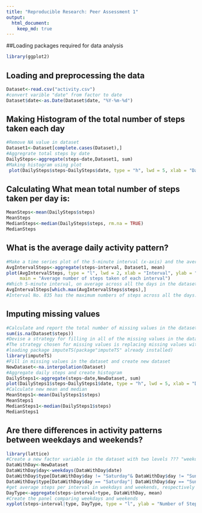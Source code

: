 ---
title: "Reproducible Research: Peer Assessment 1"
output: 
  html_document:
    keep_md: true
---
##Loading packages required for data analysis
```{r}
library(ggplot2)
```

## Loading and preprocessing the data
```{r}
Dataset<-read.csv("activity.csv")
#convert varible "date" from factor to date
Dataset$date<-as.Date(Dataset$date, "%Y-%m-%d")
```
## Making Histogram of the total number of steps taken each day
```{r}
#Remove NA value in dataset
Dataset1<-Dataset[complete.cases(Dataset),]
#Aggregrate total steps by date
DailySteps<-aggregate(steps~date,Dataset1, sum)
#Making histogram using plot
 plot(DailySteps$steps~DailySteps$date, type = "h", lwd = 5, xlab = "Date", ylab = "Steps", main = "Histogram of the total number of steps taken each day")
```

## Calculating What mean total number of steps taken per day is:
```{r}
MeanSteps<-mean(DailySteps$steps)
MeanSteps
MedianSteps<-median(DailySteps$steps, rm.na = TRUE)
MedianSteps
```


## What is the average daily activity pattern?
```{r}
#Make a time series plot of the 5-minute interval (x-axis) and the average number of steps taken, averaged across all days (y-axis)
AvgIntervalSteps<-aggregate(steps~interval, Dataset1, mean)
plot(AvgIntervalSteps, type = "l", lwd = 2, xlab = "Interval", ylab = "Avg Steps per Interval", 
     main = "Average number of steps taken of each interval")
#Which 5-minute interval, on average across all the days in the dataset, contains the maximum number of steps?
AvgIntervalSteps[which.max(AvgIntervalSteps$steps),]
#Interval No. 835 has the maximum numbers of steps across all the days.
```

## Imputing missing values
```{r}
#Calculate and report the total number of missing values in the dataset
sum(is.na(Dataset$steps))
#Devise a strategy for filling in all of the missing values in the dataset
#The strategy chosen for missing values is replacing missing values with the mean of all existing values in 5-minute interval, since the case is a time series one and steps vary with differnt intervals
#loading package imputeTS(package"imputeTS" already installed)
library(imputeTS)
#Fill in missing values in the dataset and create new dataset
NewDataset<-na.interpolation(Dataset)
#Aggregate daily steps and create histogram
DailySteps1<-aggregate(steps~date,NewDataset, sum)
plot(DailySteps1$steps~DailySteps1$date, type = "h", lwd = 5, xlab = "Date", ylab = "Steps", main = "Histogram of imputed total number of steps taken each day")
#Calculate new mean and median
MeanSteps1<-mean(DailySteps1$steps)
MeanSteps1
MedianSteps1<-median(DailySteps1$steps)
MedianSteps1
```

## Are there differences in activity patterns between weekdays and weekends?
```{r}
library(lattice)
#Create a new factor variable in the dataset with two levels ??? "weekday" and "weekend"
DataWithDay<-NewDataset
DataWithDay$day<-weekdays(DataWithDay$date)
DataWithDay$type[DataWithDay$day != "Saturday"& DataWithDay$day != "Sunday"] = "Weekday"
DataWithDay$type[DataWithDay$day == "Saturday"| DataWithDay$day == "Sunday"] = "Weekend"
#get average steps per interval in weekdays and weekends, respectively
DayType<-aggregate(steps~interval+type, DataWithDay, mean)
#Create the panel comparing weekdays and weekends
xyplot(steps~interval|type, DayType, type = "l", ylab = "Number of Steps", lwd = 2,layout = c(1,2))
```